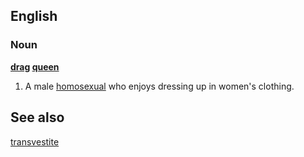 ==English==
===Noun===
'''[[drag]] [[queen]]'''
#{{slang}} A male [[homosexual]] who enjoys dressing up in women's clothing.

==See also==
[[transvestite]]